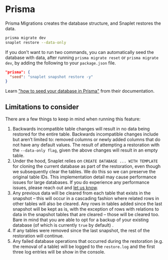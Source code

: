 # Prisma

Prisma Migrations creates the database structure, and Snaplet restores the data.

```bash >_&nbsp;terminal
prisma migrate dev
snaplet restore --data-only
```

If you don't want to run two commands, you can automatically seed the database with data, after running `prisma migrate reset` or `prisma migrate dev`, by adding the following to your `package.json` file.

```json package.json
"prisma": {
  "seed": "snaplet snapshot restore -y"
}
```

Learn ["how to seed your database in Prisma"](https://www.prisma.io/docs/guides/database/seed-database#how-to-seed-your-database-in-prisma) from their documentation.

## Limitations to consider
There are a few things to keep in mind when running this feature:
1. Backwards incompatible table changes will result in no data being restored for the entire table. Backwards incompatible changes include but aren’t limited to: removed columns or newly added columns that do not have any default values. The result of attempting a restoration with the `--data-only flag`, given the above changes will result in an empty table.
2. Under the hood, Snaplet relies on `CREATE DATABASE ... WITH TEMPLATE` for cloning the current database as part of the restoration, even though we subsequently clear the tables. We do this so we can preserve the original table IDs. This implementation detail may cause performance issues for large databases. If you do experience any performance issues, please reach out and [let us know](https://discord.com/invite/6HUuajc866).
3. Any previous data will be cleared from each table that exists in the snapshot – this will occur in a cascading fashion where related rows in other tables will also be cleared. Any rows in tables added since the last snapshot will be kept as is, with the exception of rows with relations to data in the snapshot tables that are cleared – those will be cleared too.  Bare in mind that you are able to opt for a backup of your existing database (of which is currently `true` by default) .
4. If any tables were removed since the last snapshot, the rest of the restoration will continue.
5. Any failed database operations that occurred during the restoration (e.g. the removal of a table) will be logged to the `restore.log` and the first three log entries will be show in the console.
